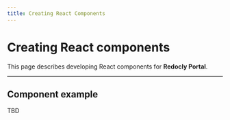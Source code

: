 ```yaml
---
title: Creating React Components
---
```





# Creating React components

This page describes developing React components for **Redocly Portal**.

---

## Component example

<Counter />

TBD

<JsonSchema definitionId="olekstest" pointer="#/components/schemas/Pet" />

